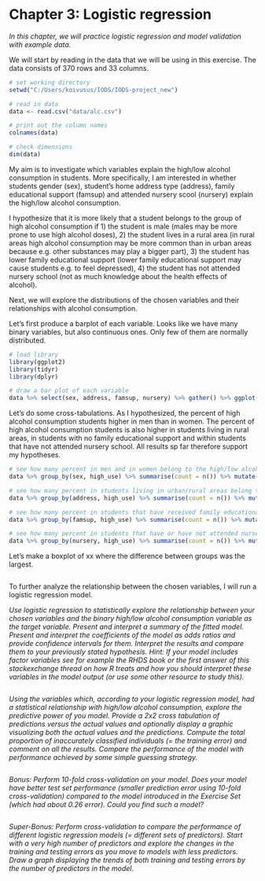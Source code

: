 # Chapter 3: Logistic regression 

*In this chapter, we will practice logistic regression and model validation with example data.*

We will start by reading in the data that we will be using in this exercise. The data consists of 370 rows and 33 columns. 


```r
# set working directory 
setwd("C:/Users/koivusus/IODS/IODS-project_new")

# read in data 
data <- read.csv("data/alc.csv") 

# print out the column names 
colnames(data)

# check dimensions
dim(data)
```

My aim is to investigate which variables explain the high/low alcohol consumption in students. More specifically, I am interested in whether students gender (sex), student's home address type (address), family educational support (famsup) and attended nursery scool (nursery) explain the high/low alcohol consumption. 

I hypothesize that it is more likely that a student belongs to the group of high alcohol consumption if 
1) the student is male (males may be more prone to use high alcohol doses), 
2) the student lives in a rural area (in rural areas high alcohol consumption may be more common than in urban areas because e.g. other substances may play a bigger part), 
3) the student has lower family educational support (lower family educational support may cause students e.g. to feel depressed), 
4) the student has not attended nursery school (not as much knowledge about the health effects of alcohol).

Next, we will explore the distributions of the chosen variables and their relationships with alcohol consumption.

Let's first produce a barplot of each variable. Looks like we have many binary variables, but also continuous ones. Only few of them are normally distributed. 

```r

# load library
library(ggplot2)
library(tidyr)
library(dplyr)

# draw a bar plot of each variable
data %>% select(sex, address, famsup, nursery) %>% gather() %>% ggplot(aes(value)) + facet_wrap("key", scales = "free") + geom_bar()

```

Let's do some cross-tabulations. As I hypothesized, the percent of high alcohol consumption students higher in men than in women. The percent of high alcohol consumption students is also higher in students living in rural areas, in students with no family educational support and within students that have not attended nursery school. All results sp far therefore support my hypotheses. 


```r

# see how many percent in men and in women belong to the high/low alcohol consumption class
data %>% group_by(sex, high_use) %>% summarise(count = n()) %>% mutate(prop = count / sum(count))

# see how many percent in students living in urban/rural areas belong to the high/low alcohol consumption class
data %>% group_by(address, high_use) %>% summarise(count = n()) %>% mutate(prop = count / sum(count))

# see how many percent in students that have received family educational support belong to the high/low alcohol consumption class
data %>% group_by(famsup, high_use) %>% summarise(count = n()) %>% mutate(prop = count / sum(count))

# see how many percent in students that have or have not attended nursery education belong to the high/low alcohol consumption class
data %>% group_by(nursery, high_use) %>% summarise(count = n()) %>% mutate(prop = count / sum(count))


```

Let's make a boxplot of xx where the difference between groups was the largest. 


```r

```


To further analyze the relationship between the chosen variables, I will run a logistic regression model. 


*Use logistic regression to statistically explore the relationship between your chosen variables and the binary high/low alcohol consumption variable as the target variable. Present and interpret a summary of the fitted model. Present and interpret the coefficients of the model as odds ratios and provide confidence intervals for them. Interpret the results and compare them to your previously stated hypothesis. Hint: If your model includes factor variables see for example the RHDS book or the first answer of this stackexchange thread on how R treats and how you should interpret these variables in the model output (or use some other resource to study this).*


```r

```



*Using the variables which, according to your logistic regression model, had a statistical relationship with high/low alcohol consumption, explore the predictive power of you model. Provide a 2x2 cross tabulation of predictions versus the actual values and optionally display a graphic visualizing both the actual values and the predictions. Compute the total proportion of inaccurately classified individuals (= the training error) and comment on all the results. Compare the performance of the model with performance achieved by some simple guessing strategy.*


```r

```

*Bonus: Perform 10-fold cross-validation on your model. Does your model have better test set performance (smaller prediction error using 10-fold cross-validation) compared to the model introduced in the Exercise Set (which had about 0.26 error). Could you find such a model?*


```r

```

*Super-Bonus: Perform cross-validation to compare the performance of different logistic regression models (= different sets of predictors). Start with a very high number of predictors and explore the changes in the training and testing errors as you move to models with less predictors. Draw a graph displaying the trends of both training and testing errors by the number of predictors in the model.*


```r

```

